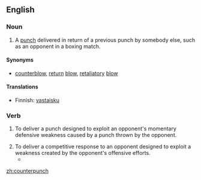 ==English==

===Noun===
{{en-noun|es}}

# A [[punch]] delivered in return of a previous punch by somebody else, such as an opponent in a boxing match.

====Synonyms====
*{{sense|punch in return of opponent's punch}} [[counterblow]], [[return]] [[blow]], [[retaliatory]] [[blow]]

====Translations====
{{trans-top|punch delivered in return of a previous punch by somebody else}}
*Finnish: [[vastaisku]]
{{trans-mid}}
{{trans-bottom}}

===Verb===
{{en-verb|counterpunch|es}}

# {{boxing}} To deliver a punch designed to exploit an opponent's momentary defensive weakness caused by a punch thrown by the opponent.
# To deliver a competitive response to an opponent designed to exploit a weakness created by the opponent's offensive efforts.
#*{{quote-news|year=2009|date=January 25|author=Christopher Clarey|title=Top-Seeded Jankovic Falls Without a Fight|work=New York Times|url=http://www.nytimes.com/2009/01/25/sports/othersports/25tennis.html|passage=She stands just a little over 5-foot-6, but her two-handed ground strokes off both wings, inspired by the four-time Australian Open champion Monica Seles , allow her to create sharp angles and '''counterpunching''' power.}}

[[zh:counterpunch]]